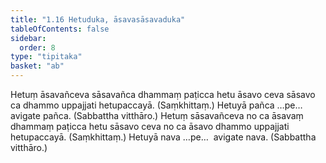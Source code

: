 ```yaml
---
title: "1.16 Hetuduka, āsavasāsavaduka"
tableOfContents: false
sidebar:
  order: 8
type: "tipitaka"
basket: "ab"
---
```



<DynamicBreadcrumb />

<Division number="38">

<Paragraph number="111">
Hetuṃ āsavañceva sāsavañca dhammaṃ paṭicca hetu āsavo ceva sāsavo ca dhammo uppajjati hetupaccayā. (Saṃkhittaṃ.)
</Paragraph>

<Paragraph number="112">
Hetuyā pañca …pe…  avigate pañca. (Sabbattha vitthāro.)
</Paragraph>

</Division>
<Division number="39">

<Paragraph number="113">
Hetuṃ sāsavañceva no ca āsavaṃ dhammaṃ paṭicca hetu sāsavo ceva no ca āsavo dhammo uppajjati hetupaccayā. (Saṃkhittaṃ.)
</Paragraph>

<Paragraph number="114">
Hetuyā nava …pe…  avigate nava. (Sabbattha vitthāro.)
</Paragraph>
</Division>